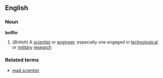 ==English==
===Noun===
{{wikipedia}}
'''boffin'''
#(''British'') A [[scientist]] or [[engineer]], especially one engaged in [[technological]] or [[military]] [[research]]
===Related terms===
*[[mad scientist]]
